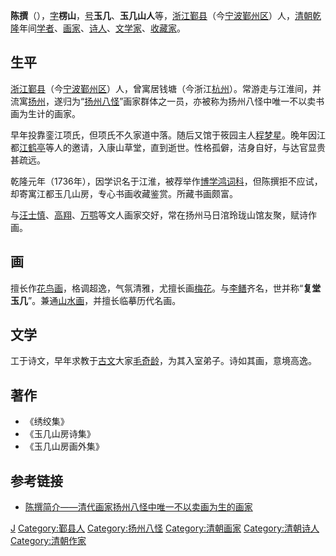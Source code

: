 '''陈撰'''（{{bd|1678年||1758年||catIdx=C陈}}），[[表字|字]]'''楞山'''，[[号|号]]'''玉几'''、'''玉几山人'''等，[[浙江|浙江]][[鄞县|鄞县]]（今[[宁波|宁波]][[鄞州区|鄞州区]]）人，[[清朝|清朝]][[乾隆|乾隆]]年间[[学者|学者]]、[[画家|画家]]、[[诗人|诗人]]、[[文学家|文学家]]、[[收藏家|收藏家]]。

==生平==
[[浙江|浙江]][[鄞县|鄞县]]（今[[宁波|宁波]][[鄞州区|鄞州区]]）人，曾寓居钱塘（今浙江[[杭州|杭州]]）。常游走与江淮间，并流寓[[扬州|扬州]]，遂归为“[[扬州八怪|扬州八怪]]”画家群体之一员，亦被称为扬州八怪中唯一不以卖书画为生计的画家。

早年投靠銮江项氏，但项氏不久家道中落。随后又馆于筱园主人[[程梦星|程梦星]]。晚年因江都[[江鹤亭|江鹤亭]]等人的邀请，入康山草堂，直到逝世。性格孤僻，洁身自好，与达官显贵甚疏远。

乾隆元年（1736年），因学识名于江淮，被荐举作[[博学鸿词科|博学鸿词科]]，但陈撰拒不应试，却寄寓江都玉几山房，专心书画收藏鉴赏。所藏书画颇富。

与[[汪士慎|汪士慎]]、[[高翔_(清朝)|高翔]]、[[万鹗|万鹗]]等文人画家交好，常在扬州马日涫玲珑山馆友聚，赋诗作画。

==画==

擅长作[[花鸟画|花鸟画]]，格调超逸，气氛清雅，尤擅长画[[梅花|梅花]]。与[[李鳝|李鳝]]齐名，世并称“'''复堂玉几'''”。兼通[[山水画|山水画]]，并擅长临摹历代名画。

==文学==

工于诗文，早年求教于[[古文|古文]]大家[[毛奇龄|毛奇龄]]，为其入室弟子。诗如其画，意境高逸。

==著作==
*《绣绞集》
*《玉几山房诗集》
*《玉几山房画外集》

==参考链接==
* [http://www.zhshw.com/lidai/qing/chenzhuan/ 陈撰简介——清代画家扬州八怪中唯一不以卖画为生的画家] {{Wayback|url=http://www.zhshw.com/lidai/qing/chenzhuan/ |date=20071205083501 }}

{{扬州八怪}}

{{Authority control}}

{{DEFAULTSORT:C}}
[[Category:陈姓|J]]
[[Category:鄞县人|Category:鄞县人]]
[[Category:扬州八怪|Category:扬州八怪]]
[[Category:清朝画家|Category:清朝画家]]
[[Category:清朝诗人|Category:清朝诗人]]
[[Category:清朝作家|Category:清朝作家]]